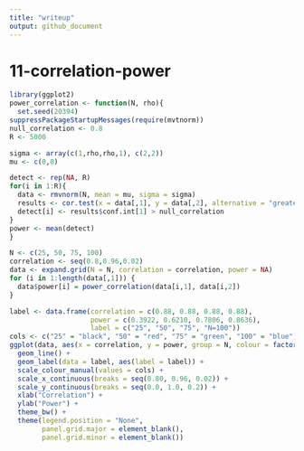 ```yaml
---
title: "writeup"
output: github_document
---
```


# 11-correlation-power

```r
library(ggplot2)
power_correlation <- function(N, rho){
  set.seed(20394)
suppressPackageStartupMessages(require(mvtnorm))
null_correlation <- 0.8
R <- 5000

sigma <- array(c(1,rho,rho,1), c(2,2))
mu <- c(0,0)

detect <- rep(NA, R)
for(i in 1:R){
  data <- rmvnorm(N, mean = mu, sigma = sigma)
  results <- cor.test(x = data[,1], y = data[,2], alternative = "greater")
  detect[i] <- results$conf.int[1] > null_correlation
}
power <- mean(detect)
}
```

```r
N <- c(25, 50, 75, 100)
correlation <- seq(0.8,0.96,0.02)
data <- expand.grid(N = N, correlation = correlation, power = NA)
for (i in 1:length(data[,1])) {
  data$power[i] = power_correlation(data[i,1], data[i,2])
}
```

```r
label <- data.frame(correlation = c(0.88, 0.88, 0.88, 0.88),
                    power = c(0.3922, 0.6210, 0.7806, 0.8636),
                    label = c("25", "50", "75", "N=100"))
cols <- c("25" = "black", "50" = "red", "75" = "green", "100" = "blue")
ggplot(data, aes(x = correlation, y = power, group = N, colour = factor(N), fill = factor(N))) +
  geom_line() +
  geom_label(data = label, aes(label = label)) +
  scale_colour_manual(values = cols) +
  scale_x_continuous(breaks = seq(0.80, 0.96, 0.02)) +
  scale_y_continuous(breaks = seq(0.0, 1.0, 0.2)) +
  xlab("Correlation") +
  ylab("Power") +
  theme_bw() +
  theme(legend.position = "None",
        panel.grid.major = element_blank(),
        panel.grid.minor = element_blank())
```